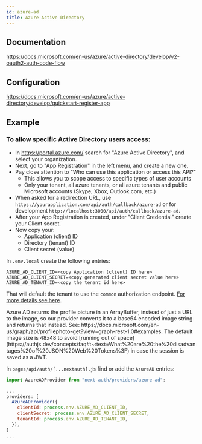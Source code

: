 ```yaml
---
id: azure-ad
title: Azure Active Directory
---
```



## Documentation

https://docs.microsoft.com/en-us/azure/active-directory/develop/v2-oauth2-auth-code-flow

## Configuration

https://docs.microsoft.com/en-us/azure/active-directory/develop/quickstart-register-app

## Example

### To allow specific Active Directory users access:

- In https://portal.azure.com/ search for "Azure Active Directory", and select your organization.
- Next, go to "App Registration" in the left menu, and create a new one.
- Pay close attention to "Who can use this application or access this API?"
  - This allows you to scope access to specific types of user accounts
  - Only your tenant, all azure tenants, or all azure tenants and public Microsoft accounts (Skype, Xbox, Outlook.com, etc.)
- When asked for a redirection URL, use `https://yourapplication.com/api/auth/callback/azure-ad` or for development `http://localhost:3000/api/auth/callback/azure-ad`.
- After your App Registration is created, under "Client Credential" create your Client secret.
- Now copy your:
  - Application (client) ID
  - Directory (tenant) ID
  - Client secret (value)

In `.env.local` create the following entries:

```
AZURE_AD_CLIENT_ID=<copy Application (client) ID here>
AZURE_AD_CLIENT_SECRET=<copy generated client secret value here>
AZURE_AD_TENANT_ID=<copy the tenant id here>
```

That will default the tenant to use the `common` authorization endpoint. [For more details see here](https://docs.microsoft.com/en-us/azure/active-directory/develop/active-directory-v2-protocols#endpoints).

<Callout>
Azure AD returns the profile picture in an ArrayBuffer, instead of just a URL to the image, so our provider converts it to a base64 encoded image string and returns that instead. See: https://docs.microsoft.com/en-us/graph/api/profilephoto-get?view=graph-rest-1.0#examples. The default image size is 48x48 to avoid [running out of space](https://authjs.dev/concepts/faq#:~:text=What%20are%20the%20disadvantages%20of%20JSON%20Web%20Tokens%3F) in case the session is saved as a JWT.
</Callout>

In `pages/api/auth/[...nextauth].js` find or add the `AzureAD` entries:

```js
import AzureADProvider from "next-auth/providers/azure-ad";

...
providers: [
  AzureADProvider({
    clientId: process.env.AZURE_AD_CLIENT_ID,
    clientSecret: process.env.AZURE_AD_CLIENT_SECRET,
    tenantId: process.env.AZURE_AD_TENANT_ID,
  }),
]
...

```
